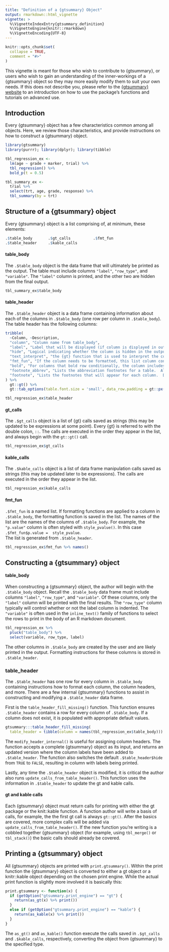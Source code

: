 ```yaml
---
title: "Definition of a {gtsummary} Object"
output: rmarkdown::html_vignette
vignette: >
  %\VignetteIndexEntry{gtsummary_definition}
  %\VignetteEngine{knitr::rmarkdown}
  %\VignetteEncoding{UTF-8}
---
```


```r
knitr::opts_chunk$set(
  collapse = TRUE,
  comment = "#>"
)
```

This vignette is meant for those who wish to contribute to {gtsummary}, or users who wish to gain an understanding of the inner-workings of a {gtsummary} object so they may more easily modify them to suit your own needs.
If this does not describe you, please refer to the [{gtsummary} website](http://www.danieldsjoberg.com/gtsummary/) to an introduction on how to use the package's functions and tutorials on advanced use.

## Introduction

Every {gtsummary} object has a few characteristics common among all objects.
Here, we review those characteristics, and provide instructions on how to construct a {gtsummary} object.

```r
library(gtsummary)
library(purrr); library(dplyr); library(tibble)

tbl_regression_ex <-
  lm(age ~ grade + marker, trial) %>%
  tbl_regression() %>%
  bold_p(t = 0.5) 

tbl_summary_ex <-
  trial %>%
  select(trt, age, grade, response) %>%
  tbl_summary(by = trt)
```

## Structure of a {gtsummary} object

Every {gtsummary} object is a list comprising of, at minimum, these elements:

```r
.$table_body       .$gt_calls          .$fmt_fun
.$table_header     .$kable_calls     
```

#### table_body

The `.$table_body` object is the data frame that will ultimately be printed as the output.
The table must include columns `"label"`, `"row_type"`, and `"variable"`.
The `"label"` column is printed, and the other two are hidden from the final output.

```r
tbl_summary_ex$table_body
```

#### table_header

The `.$table_header` object is a data frame containing information about each of the columns in `.$table_body` (one row per column in `.$table_body`).
The table header has the following columns:

```r
tribble(
  ~Column, ~Description,
  "column", "Column name from table_body",
  "label", "Label that will be displayed (if column is displayed in output)",
  "hide", "Logical indicating whether the column is hidden in the output",
  "text_interpret", "the {gt} function that is used to interpret the column label",
  "fmt_fun", "If the column needs to be formatted, this list column contains the function that performs the formatting.  Note, this is the function object; not the character name of a function.",
  "bold", "For columns that bold row conditionally, the column includes the threshold to bold below.  The most common use for this is to bold p-value below a threshold.",
  "footnote_abbrev", "Lists the abbreviation footnotes for a table.  All abbreviation footnotes are collated into a single footnote.  For example, 'OR = Odds Ratio' and 'CI = Confidence Interval' appear in a single footnote.",
  "footnote", "Lists the footnotes that will appear for each column.  Duplicates abbreviations will appear once."
) %>%
  gt::gt() %>%
  gt::tab_options(table.font.size = 'small', data_row.padding = gt::px(1))

```

```r
tbl_regression_ex$table_header
```

#### gt_calls

The `.$gt_calls` object is a list of {gt} calls saved as strings (this may be updated to be expressions at some point).
Every {gt} is referred to with the double colon, `::`.
The calls are executed in the order they appear in the list, and always begin with the `gt::gt()` call.

```r
tbl_regression_ex$gt_calls
```


#### kable_calls

The `.$kable_calls` object is a list of data frame manipulation calls saved as strings (this may be updated later to be expressions).
The calls are executed in the order they appear in the list.

```r
tbl_regression_ex$kable_calls
```

#### fmt_fun

`.$fmt_fun` is a named list.  If formatting functions are applied to a column in `.$table_body`, the formatting function is saved in the list.
The names of the list are the names of the columns of `.$table_body`.
For example, the `"p.value"` column is often styled with `style_pvalue()`.
In this case `.$fmt_fun$p.value =  style_pvalue`.  
The list is generated from `.$table_header`.

```r
tbl_regression_ex$fmt_fun %>% names()
```

## Constructing a {gtsummary} object

#### table_body

When constructing a {gtsummary} object, the author will begin with the `.$table_body` object.
Recall the `.$table_body` data frame must include columns `"label"`, `"row_type"`, and `"variable"`.
Of these columns, only the `"label"` column will be printed with the final results.
The `"row_type"` column typically will control whether or not the label column is indented.
The `"variable"` is often used in the `inline_text()` family of functions to select the rows to print in the body of an R markdown document.

```r
tbl_regression_ex %>%
  pluck("table_body") %>%
  select(variable, row_type, label)
```

The other columns in `.$table_body` are created by the user and are likely printed in the output.
Formatting instructions for these columns is stored in `.$table_header`.

### table_header

The `.$table_header` has one row for every column in `.$table_body` containing instructions how to format each column, the column headers, and more.
There are a few internal {gtsummary} functions to assist in constructing and modifying a `.$table_header` data frame.

First is the `table_header_fill_missing()` function.
This function ensures `.$table_header` contains a row for every column of `.$table_body`.
If a column does not exist, it is populated with appropriate default values.

```r
gtsummary:::table_header_fill_missing(
  table_header = tibble(column = names(tbl_regression_ex$table_body))) 
```

The `modify_header_internal()` is useful for assigning column headers.
The function accepts a complete {gtsummary} object as its input, and returns an updated version where the column labels have been added to `.$table_header`.
The function also switches the default `.$table_header$hide` from `TRUE` to `FALSE`, resulting in column with labels being printed.

Lastly, any time the `.$table_header` object is modified, it is critical the author also runs `update_calls_from_table_header()`.
This function uses the information in `.$table_header` to update the gt and kable calls.

#### gt and kable calls

Each {gtsummary} object must return calls for printing with either the gt package or the knit::kable function.
A function author will write a basis of calls, for example, the the first gt call is always `gt::gt()`.
After the basics are covered, more complex calls will be added via `update_calls_from_table_header()`.
If the new function you're writing is a cobbled together {gtsummary} object (for example, using `tbl_merge()` or `tbl_stack()`) the basic calls should already be covered.

## Printing a {gtsummary} object

All {gtsummary} objects are printed with `print.gtsummary()`.
Within the print function the {gtsummary} object is converted to either a gt object or a knitr::kable object depending on the chosen print engine.
While the actual print function is slightly more involved it is basically this:

```r
print.gtsummary <- function(x) {
  if (getOption("gtsummary.print_engine") == "gt") {
    return(as_gt(x) %>% print())
  }
  else if (getOption("gtsummary.print_engine") == "kable") {
    return(as_kable(x) %>% print())
  }
}

```

The `as_gt()` and `as_kable()` function execute the calls saved in `.$gt_calls` and `.$kable_calls`, respectively, converting the object from {gtsummary} to the specified type.
